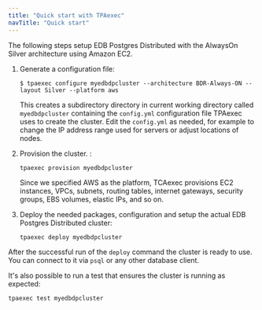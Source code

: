 ```yaml
---
title: "Quick start with TPAexec"
navTitle: "Quick start"
---
```



The following steps setup EDB Postgres Distributed with the AlwaysOn Silver
architecture using Amazon EC2.

1. Generate a configuration file:
   ```
   $ tpaexec configure myedbdpcluster --architecture BDR-Always-ON --layout Silver --platform aws
   ```

   This creates a subdirectory directory in current working directory called `myedbdpcluster` containing the `config.yml` configuration file TPAexec uses to create the cluster. Edit the `config.yml` as needed, for example to change the IP address range used for servers or adjust locations of nodes.

1. Provision the cluster. :
   ```
   tpaexec provision myedbdpcluster
   ```
   Since we specified AWS as the platform, TCAexec provisions EC2 instances, VPCs, subnets, routing tables, internet gateways, security groups, EBS volumes, elastic IPs, and so on.

1. Deploy the needed packages, configuration and setup the actual EDB Postgres Distributed cluster:
   ```
   tpaexec deploy myedbdpcluster
   ```

After the successful run of the `deploy` command the cluster is ready to use. You can connect to it via `psql` or any other database client.

It's also possible to run a test that ensures the cluster is running as expected:
```
tpaexec test myedbdpcluster
```